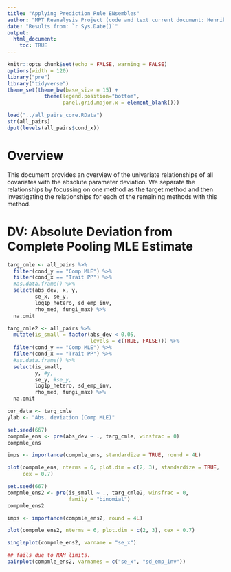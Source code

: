 ```yaml
---
title: "Applying Prediction Rule ENsembles"
author: "MPT Reanalysis Project (code and text current document: Henrik Singmann)"
date: "Results from: `r Sys.Date()`"
output: 
  html_document:
    toc: TRUE
---
```


<style>
  .main-container {
    max-width: 1200px !important;
  }
</style>


```r
knitr::opts_chunk$set(echo = FALSE, warning = FALSE)
options(width = 120)
library("pre")
library("tidyverse")
theme_set(theme_bw(base_size = 15) + 
            theme(legend.position="bottom", 
                  panel.grid.major.x = element_blank()))
```

```r
load("../all_pairs_core.RData")
str(all_pairs)
dput(levels(all_pairs$cond_x))
```


# Overview

This document provides an overview of the univariate relationships of all covariates with the absolute parameter deviation.  We separate the relationships by focussing on one method as the target method and then investigating the relationships for each of the remaining methods with this method.



# DV: Absolute Deviation from Complete Pooling MLE Estimate



```r
targ_cmle <- all_pairs %>% 
  filter(cond_y == "Comp MLE") %>% 
  filter(cond_x == "Trait PP") %>% 
  #as.data.frame() %>% 
  select(abs_dev, x, y, 
         se_x, se_y, 
         log1p_hetero, sd_emp_inv, 
         rho_med, fungi_max) %>% 
  na.omit

targ_cmle2 <- all_pairs %>% 
  mutate(is_small = factor(abs_dev < 0.05, 
                           levels = c(TRUE, FALSE))) %>% 
  filter(cond_y == "Comp MLE") %>% 
  filter(cond_x == "Trait PP") %>% 
  #as.data.frame() %>% 
  select(is_small, 
         y, #y, 
         se_y, #se_y, 
         log1p_hetero, sd_emp_inv, 
         rho_med, fungi_max) %>% 
  na.omit
```

```r
cur_data <- targ_cmle
ylab <- "Abs. deviation (Comp MLE)"
```

```r
set.seed(667)
compmle_ens <- pre(abs_dev ~ ., targ_cmle, winsfrac = 0)
compmle_ens
```


```r
imps <- importance(compmle_ens, standardize = TRUE, round = 4L)
```

```r
plot(compmle_ens, nterms = 6, plot.dim = c(2, 3), standardize = TRUE, 
     cex = 0.7)
```


```r
set.seed(667)
compmle_ens2 <- pre(is_small ~ ., targ_cmle2, winsfrac = 0, 
                    family = "binomial")
compmle_ens2
```

```r
imps <- importance(compmle_ens2, round = 4L)
```

```r
plot(compmle_ens2, nterms = 6, plot.dim = c(2, 3), cex = 0.7)
```

```r
singleplot(compmle_ens2, varname = "se_x")
```


```r
## fails due to RAM limits.
pairplot(compmle_ens2, varnames = c("se_x", "sd_emp_inv"))
```

